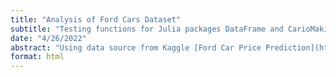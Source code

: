 ```yaml
---
title: "Analysis of Ford Cars Dataset"
subtitle: "Testing functions for Julia packages DataFrame and CarioMakie. Also testing functionality of Quarto for reporting formats."
date: "4/26/2022"
abstract: "Using data source from Kaggle [Ford Car Price Prediction](https://www.kaggle.com/datasets/adhurimquku/ford-car-price-prediction) by Adhurim Quku."
format: html
---
```

